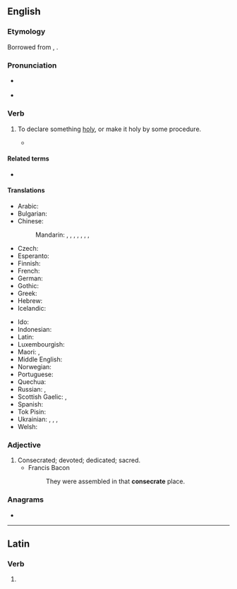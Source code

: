 ==English==

===Etymology===
Borrowed from {{bor|en|la|cōnsecrāre}}, {{m|la|cōnsecrātus}}.

===Pronunciation===
* {{q|verb}} {{IPA|en|/ˈkɒnsəkɹeɪt/}}
* {{q|adjective}} {{IPA|en|/ˈkɒnsəkɹət/}}

===Verb===
{{en-verb|consecrat}}

# {{lb|en|transitive}} To declare something [[holy]], or make it holy by some procedure.
#: {{syn|en|behallow|hallow|Thesaurus:consecrate}}
#: {{ant|en|desecrate|defile|Thesaurus:desecrate}}
#* {{quote-text|en|date=1863-11-19|authorlink=Abraham Lincoln|first=Abraham|last=Lincoln|title=The Gettysburg Address|others=based on the signed "Bliss Copy"|passage=But, in a larger sense, we can not dedicate, we can not '''consecrate''', we can not hallow, this ground. The brave men, living and dead, who struggled here, have '''consecrated''' it, far above our poor power to add or detract.}}

====Related terms====
* {{l|en|consecration}}

====Translations====
{{trans-top|declare holy, or make holy by some procedure}}
* Arabic: {{t+|ar|قَدَّسَ}}
* Bulgarian: {{t+|bg|освещавам}}
* Chinese:
*: Mandarin: {{t|cmn|[[奉]][[為]][[神聖]]}}, {{t|cmn|[[奉]][[为]][[神圣]]|tr=fèngwéi shénshèng}}, {{t|cmn|[[成為]][[聖潔]]}}, {{t|cmn|[[成为]][[圣洁]]|tr=chéngwéi shèngjié}}, {{t|cmn|[[使]][[聖化]]}}, {{t|cmn|[[使]][[圣化]]|tr=shǐ shènghuà}}, {{t+|cmn|開光}}, {{t+|cmn|开光|tr=kāiguāng}}
* Czech: {{t|cs|zasvětit}}
* Esperanto: {{t|eo|konsekri}}
* Finnish: {{t|fi|pyhittää}}
* French: {{t+|fr|consacrer}}
* German: {{t+|de|weihen}}
* Gothic: {{t|got|𐍅𐌴𐌹𐌷𐌰𐌽}}
* Greek: {{t+|el|αγιάζω}}
* Hebrew: {{t|he|קידש|alt=קידש \ קִדֵּשׁ|tr=kidésh}}
* Icelandic: {{t|is|helga}}
{{trans-mid}}
* Ido: {{t+|io|konsekracar}}
* Indonesian: {{t+|id|menahbiskan}}
* Latin: {{t|la|consecrō}}
* Luxembourgish: {{t|lb|weien}}
* Maori: {{t|mi|whakatapu}}, {{t|mi|whakataputapu}}
* Middle English: {{t|enm|sacren}}
* Norwegian: {{t+|no|konsekrere}}
* Portuguese: {{t+|pt|consagrar}}
* Quechua: {{t|qu|willkachay}}
* Russian: {{t+|ru|освяща́ть|impf}}, {{t+|ru|освяти́ть|pf}}
* Scottish Gaelic: {{t|gd|coisrig}}, {{t|gd|naomhaich}}
* Spanish: {{t+|es|consagrar}}
* Tok Pisin: {{t|tpi|tambuim}}
* Ukrainian: {{t|uk|висвя́чувати}}, {{t|uk|ви́святити|pf}}, {{t|uk|освя́чувати|impf}}, {{t|uk|освяти́ти|pf}}
* Welsh: {{t+|cy|cysegru}}
{{trans-bottom}}

===Adjective===
{{en-adj}}

# Consecrated; devoted; dedicated; sacred.
#* Francis Bacon {{rfdatek|en}}
#*: They were assembled in that '''consecrate''' place.

===Anagrams===
* {{anagrams|en|a=acceenorst|concreates}}

{{topics|en|Religion}}

----

==Latin==

===Verb===
{{la-verb-form|cōnsecrāte}}

# {{inflection of|la|cōnsecrō||2|p|pres|actv|impr}}